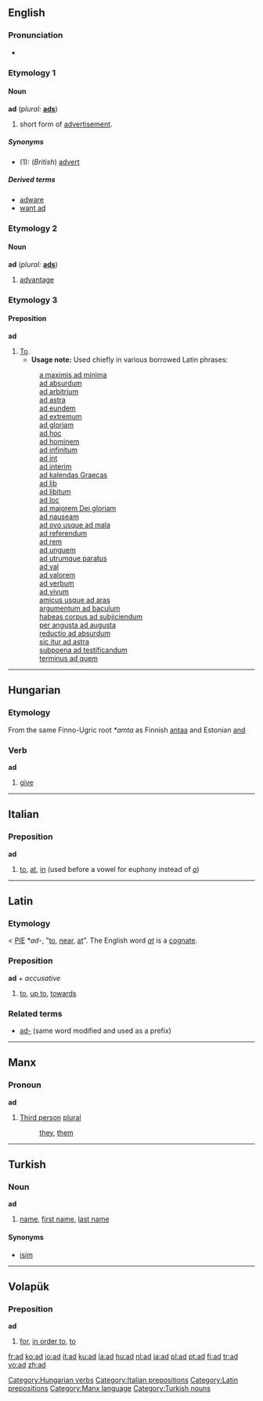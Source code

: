 ==English==

===Pronunciation===
*{{IPA|/æd/}}

===Etymology 1===
====Noun====
'''ad''' (''plural:'' '''[[ads]]''')

#{{informal}} short form of [[advertisement]].

=====Synonyms=====
*(1): (''British'') [[advert]]

=====Derived terms=====
*[[adware]]
*[[want ad]]

===Etymology 2===
====Noun====
'''ad''' (''plural:'' '''[[ads]]''')

#{{tennis}} [[advantage]]

===Etymology 3===
{{rfc}}
====Preposition====
'''ad''' 

# [[to|To]].
#*'''Usage note:''' Used chiefly in various borrowed Latin phrases:
#:[[a maximis ad minima]]
#:[[ad absurdum]]
#:[[ad arbitrium]]
#:[[ad astra]]
#:[[ad eundem]]
#:[[ad extremum]]
#:[[ad gloriam]]
#:[[ad hoc]]
#:[[ad hominem]]
#:[[ad infinitum]]
#:[[ad int]]
#:[[ad interim]]
#:[[ad kalendas Graecas]]
#:[[ad lib]]
#:[[ad libitum]]
#:[[ad loc]]
#:[[ad majorem Dei gloriam]]
#:[[ad nauseam]]
#:[[ad ovo usque ad mala]]
#:[[ad referendum]]
#:[[ad rem]]
#:[[ad unguem]]
#:[[ad utrumque paratus]]
#:[[ad val]]
#:[[ad valorem]]
#:[[ad verbum]]
#:[[ad vivum]]
#:[[amicus usque ad aras]]
#:[[argumentum ad baculum]]
#:[[habeas corpus ad subjiciendum]]
#:[[per angusta ad augusta]]
#:[[reductio ad absurdum]]
#:[[sic itur ad astra]]
#:[[subpoena ad testificandum]]
#:[[terminus ad quem]]


----

==Hungarian==
===Etymology===
From the same Finno-Ugric root ''*amta'' as Finnish [[antaa]] and Estonian [[and#Estonian|and]]

===Verb===
'''ad'''
#[[give]]


----

==Italian==
===Preposition===
'''ad'''
#[[to]], [[at]], [[in]] (used before a vowel for euphony instead of ''[[a#Italian|a]]'')


----
==Latin==
===Etymology===
< [[PIE]] ''*ad-'', "[[to]], [[near]], [[at]]". The English word ''[[at]]'' is a [[cognate]].
===Preposition===
'''ad''' + ''accusative''

#[[to]], [[up to]], [[towards]]

===Related terms===
*[[ad-]] (same word modified and used as a prefix)


----

==Manx==
===Pronoun===
'''ad'''
#[[Third person]] [[plural]]
#:[[they]], [[them]]


----

==Turkish==
===Noun===
'''ad'''
#[[name]], [[first name]], [[last name]]

====Synonyms====
*[[isim]]


----

==Volapük==
===Preposition===
'''ad'''
#[[for]], [[in order to]], [[to]]

[[Category:Hungarian verbs]]
[[Category:Italian prepositions]]
[[Category:Latin prepositions]]
[[Category:Manx language]]
[[Category:Turkish nouns]]

[[fr:ad]]
[[ko:ad]]
[[io:ad]]
[[it:ad]]
[[ku:ad]]
[[la:ad]]
[[hu:ad]]
[[nl:ad]]
[[ja:ad]]
[[pl:ad]]
[[pt:ad]]
[[fi:ad]]
[[tr:ad]]
[[vo:ad]]
[[zh:ad]]